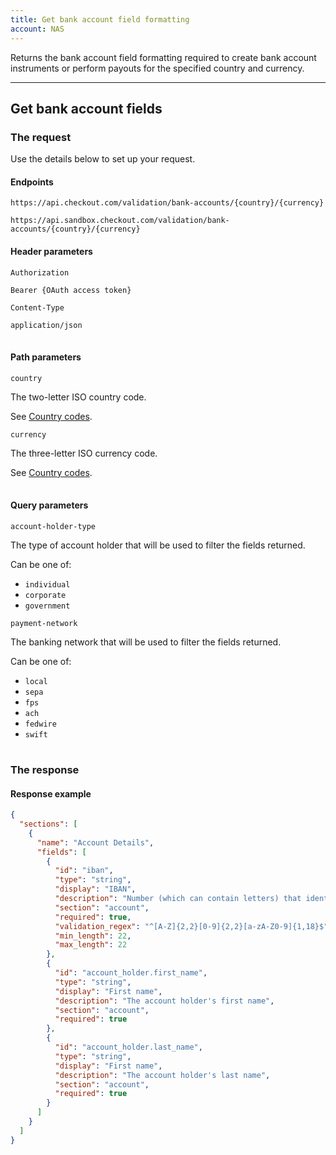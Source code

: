 ```yaml
---
title: Get bank account field formatting
account: NAS
---
```


Returns the bank account field formatting required to create bank account instruments or perform payouts for the specified country and currency.

---

## Get bank account fields

### The request

Use the details below to set up your request.

#### Endpoints

<tabs>
<tab title="Live">
<LineCodeWrapper type="get">

`https://api.checkout.com/validation/bank-accounts/{country}/{currency}`

</LineCodeWrapper>
</tab>
<tab title="Sandbox">
<LineCodeWrapper type="get">

`https://api.sandbox.checkout.com/validation/bank-accounts/{country}/{currency}`

</LineCodeWrapper>
</tab>
</tabs>

#### Header parameters

<Table>
<TableHead headers={['Header', 'Value']} />
<TableBody>
<TableRow>
<TableCell>

`Authorization`

<StatusTag type="required" />

</TableCell>
<TableCell>

`Bearer {OAuth access token}`

</TableCell>
</TableRow>
<TableRow>
<TableCell>

`Content-Type`

<StatusTag type="required" />

</TableCell>
<TableCell>

`application/json`

</TableCell>
</TableRow>
</TableBody>
</Table>

#### Path parameters

<Table>
<TableHead headers={['Path', 'Value']} />
<TableBody>
<TableRow>
<TableCell>

`country`

<StatusTag type="required" />

<TypeTag type="string" />

</TableCell>
<TableCell>

The two-letter ISO country code.

<InfoBox>

See [Country codes](/resources/codes/country-codes).

</InfoBox>

</TableCell>
</TableRow>
<TableRow>
<TableCell>

`currency`

<StatusTag type="required" />

<TypeTag type="string" />

</TableCell>
<TableCell>

The three-letter ISO currency code.

<InfoBox>

See [Country codes](/resources/codes/country-codes).

</InfoBox>

</TableCell>
</TableRow>
</TableBody>
</Table>

#### Query parameters

<Table>
<TableHead headers={['Field name', 'Value']} />
<TableBody>
<TableRow>
<TableCell>

`account-holder-type`

<StatusTag type="optional" />

<TypeTag type="string (enum)" />

</TableCell>
<TableCell>

The type of account holder that will be used to filter the fields returned.

Can be one of:

- `individual`
- `corporate`
- `government`

</TableCell>
</TableRow>
<TableRow>
<TableCell>

`payment-network`

<StatusTag type="optional" />

<TypeTag type="string (enum)" />

</TableCell>
<TableCell>

The banking network that will be used to filter the fields returned.

Can be one of:

- `local`
- `sepa`
- `fps`
- `ach`
- `fedwire`
- `swift`

</TableCell>
</TableRow>
</TableBody>
</Table>

### The response

#### Response example

```json
{
  "sections": [
    {
      "name": "Account Details",
      "fields": [
        {
          "id": "iban",
          "type": "string",
          "display": "IBAN",
          "description": "Number (which can contain letters) that identifies the account",
          "section": "account",
          "required": true,
          "validation_regex": "^[A-Z]{2,2}[0-9]{2,2}[a-zA-Z0-9]{1,18}$",
          "min_length": 22,
          "max_length": 22
        },
        {
          "id": "account_holder.first_name",
          "type": "string",
          "display": "First name",
          "description": "The account holder's first name",
          "section": "account",
          "required": true
        },
        {
          "id": "account_holder.last_name",
          "type": "string",
          "display": "First name",
          "description": "The account holder's last name",
          "section": "account",
          "required": true
        }
      ]
    }
  ]
}
```

